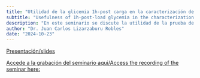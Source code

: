 ```yaml
---
title: "Utilidad de la glicemia 1h-post carga en la caracterización de sujetos con Prediabetes"
subtitle: "Usefulness of 1h-post-load glycemia in the characterization of subjects with Prediabetes" 
description: "En este seminario se discute la utilidad de la prueba de glucemia 1hr postcarga para caracterizar a personas que viven con prediabetes, se abordan las pruebas diagnósticas de diabetes/prediabetes, la estratificaciíon del riesgo cardiometabólico y las estrategias de intervención en prediabetes" 
author: "Dr. Juan Carlos Lizarzaburu Robles"
date: "2024-10-23"
---
```


[Presentación/slides](2024-10-23.pdf)

[Accede a la grabación del seminario aqui/Access the recording of the
seminar here:](https://youtu.be/yN4veX3R3iA)
